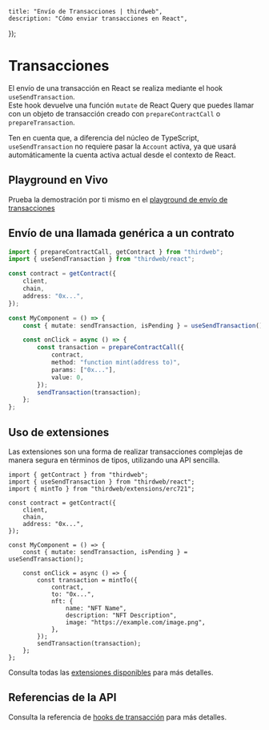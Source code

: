 
	title: "Envío de Transacciones | thirdweb",
	description: "Cómo enviar transacciones en React",
});

# Transacciones

El envío de una transacción en React se realiza mediante el hook `useSendTransaction`.  
Este hook devuelve una función `mutate` de React Query que puedes llamar con un objeto de transacción creado con `prepareContractCall` o `prepareTransaction`.

Ten en cuenta que, a diferencia del núcleo de TypeScript, `useSendTransaction` no requiere pasar la `Account` activa, ya que usará automáticamente la cuenta activa actual desde el contexto de React.

## Playground en Vivo

Prueba la demostración por ti mismo en el [playground de envío de transacciones](https://playground.thirdweb.com/connect/transactions)

<Stack>

<ArticleIconCard
	title="Prueba la demo"
	icon={ExternalLink}
	href="https://playground.thirdweb.com/connect/blockchain-api"
	description="Mira el SDK en acción en el playground en vivo"
/>
</Stack>

## Envío de una llamada genérica a un contrato

```ts
import { prepareContractCall, getContract } from "thirdweb";
import { useSendTransaction } from "thirdweb/react";

const contract = getContract({
	client,
	chain,
	address: "0x...",
});

const MyComponent = () => {
	const { mutate: sendTransaction, isPending } = useSendTransaction();

	const onClick = async () => {
		const transaction = prepareContractCall({
			contract,
			method: "function mint(address to)",
			params: ["0x..."],
			value: 0,
		});
		sendTransaction(transaction);
	};
};
```

## Uso de extensiones

<Stack>
<ArticleIconCard
	title="Entendiendo las Extensiones"
	description="Aprende cómo usar extensiones en tu proyecto"
	icon={BlocksIcon}
	href="/typescript/v5/extensions/use"
/>
</Stack>

Las extensiones son una forma de realizar transacciones complejas de manera segura en términos de tipos, utilizando una API sencilla.

```tsx
import { getContract } from "thirdweb";
import { useSendTransaction } from "thirdweb/react";
import { mintTo } from "thirdweb/extensions/erc721";

const contract = getContract({
	client,
	chain,
	address: "0x...",
});

const MyComponent = () => {
	const { mutate: sendTransaction, isPending } = useSendTransaction();

	const onClick = async () => {
		const transaction = mintTo({
			contract,
			to: "0x...",
			nft: {
				name: "NFT Name",
				description: "NFT Description",
				image: "https://example.com/image.png",
			},
		});
		sendTransaction(transaction);
	};
};
```

Consulta todas las [extensiones disponibles](/references/typescript/v5/functions#extensions) para más detalles.

## Referencias de la API

Consulta la referencia de [hooks de transacción](https://thirdweb.com/docs/references/typescript/v5/useSendTransaction) para más detalles.

<Stack>

<ArticleIconCard
	title="useSendTransaction"
	icon={ReactIcon}
	href="/references/typescript/v5/useSendTransaction"
	description="Hook para enviar transacciones"
/>

<ArticleIconCard
	title="useWaitForReceipt"
	icon={ReactIcon}
	href="/references/typescript/v5/useWaitForReceipt"
	description="Hook para esperar un recibo de transacción"
/>

<ArticleIconCard
	title="useSendAndConfirmTransaction"
	icon={ReactIcon}
	href="/references/typescript/v5/useSendAndConfirmTransaction"
	description="Hook para enviar y confirmar transacciones"
/>

<ArticleIconCard
	title="useSimulateTransaction"
	icon={ReactIcon}
	href="/references/typescript/v5/useSimulateTransaction"
	description="Hook para simular transacciones"
/>

<ArticleIconCard
	title="useEstimateGas"
	icon={ReactIcon}
	href="/references/typescript/v5/useEstimateGas"
	description="Hook para estimar las unidades de gas de una transacción"
/>

<ArticleIconCard
	title="useEstimateGasCost"
	icon={ReactIcon}
	href="/references/typescript/v5/useEstimateGasCost"
	description="Hook para estimar el costo de gas de una transacción"
/>

<ArticleIconCard
	title="useSendBatchTransaction"
	icon={ReactIcon}
	href="/references/typescript/v5/useSendBatchTransaction"
	description="Hook para enviar un lote de transacciones"
/>

</Stack>

